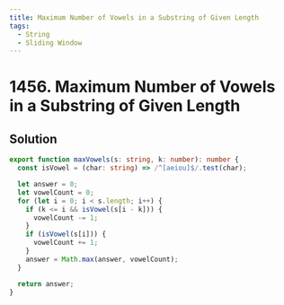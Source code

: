 ```yaml
---
title: Maximum Number of Vowels in a Substring of Given Length
tags:
  - String
  - Sliding Window
---
```


# 1456. Maximum Number of Vowels in a Substring of Given Length

<Badges>
  <LevelBadge level="medium" />
  <TopicBadge name="String" slug="string" />
  <TopicBadge name="Sliding Window" slug="sliding-window" />
</Badges>

## Solution

```typescript filename="solution.ts" copy
export function maxVowels(s: string, k: number): number {
  const isVowel = (char: string) => /^[aeiou]$/.test(char);

  let answer = 0;
  let vowelCount = 0;
  for (let i = 0; i < s.length; i++) {
    if (k <= i && isVowel(s[i - k])) {
      vowelCount -= 1;
    }
    if (isVowel(s[i])) {
      vowelCount += 1;
    }
    answer = Math.max(answer, vowelCount);
  }

  return answer;
}
```

<ProblemLink
  codingSite="leetcode"
  href="https://leetcode.com/problems/maximum-number-of-vowels-in-a-substring-of-given-length"
  title="Maximum Number of Vowels in a Substring of Given Length"
/>
